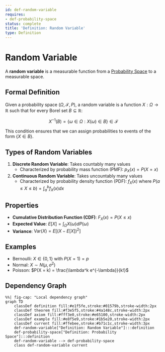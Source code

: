 ```yaml
---
id: def-random-variable
requires:
- def-probability-space
status: complete
title: 'Definition: Random Variable'
type: Definition
---
```


# Random Variable {#def-random-variable}

A **random variable** is a measurable function from a [Probability Space](probability-statistics/def-probability-space.qmd) to a measurable space.

## Formal Definition

Given a probability space $(\Omega, \mathcal{F}, P)$, a random variable is a function $X: \Omega \to \mathbb{R}$ such that for every Borel set $B \subseteq \mathbb{R}$:

$$X^{-1}(B) = \{\omega \in \Omega : X(\omega) \in B\} \in \mathcal{F}$$

This condition ensures that we can assign probabilities to events of the form $\{X \in B\}$.

## Types of Random Variables

1. **Discrete Random Variable**: Takes countably many values
   - Characterized by probability mass function (PMF): $p_X(x) = P(X = x)$

2. **Continuous Random Variable**: Takes uncountably many values
   - Characterized by probability density function (PDF): $f_X(x)$ where $P(a \leq X \leq b) = \int_a^b f_X(x) dx$

## Properties

- **Cumulative Distribution Function (CDF)**: $F_X(x) = P(X \leq x)$
- **Expected Value**: $E[X] = \int_{\Omega} X(\omega) dP(\omega)$
- **Variance**: $\text{Var}(X) = E[(X - E[X])^2]$

## Examples

- Bernoulli: $X \in \{0, 1\}$ with $P(X = 1) = p$
- Normal: $X \sim N(\mu, \sigma^2)$
- Poisson: $P(X = k) = \frac{\lambda^k e^{-\lambda}}{k!}$

## Dependency Graph

```mermaid
%%| fig-cap: "Local dependency graph"
graph TD
    classDef definition fill:#e1f5fe,stroke:#01579b,stroke-width:2px
    classDef theorem fill:#f3e5f5,stroke:#4a148c,stroke-width:2px
    classDef axiom fill:#fff3e0,stroke:#e65100,stroke-width:2px
    classDef example fill:#e8f5e9,stroke:#1b5e20,stroke-width:2px
    classDef current fill:#ffebee,stroke:#b71c1c,stroke-width:3px
    def-random-variable["Definition: Random Variable"]:::definition
    def-probability-space["Definition: Probability Space"]:::definition
    def-random-variable --> def-probability-space
    class def-random-variable current
```